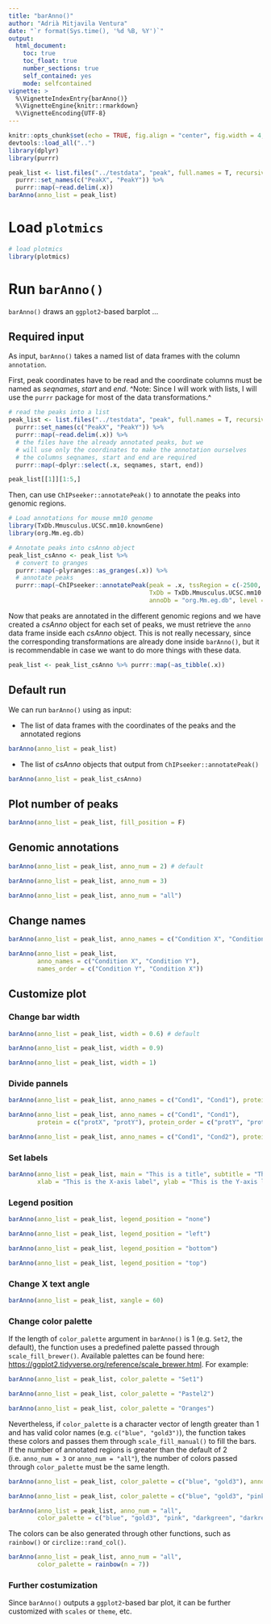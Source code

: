 ```yaml
---
title: "barAnno()"
author: "Adrià Mitjavila Ventura"
date: "`r format(Sys.time(), '%d %B, %Y')`"
output:
  html_document:
    toc: true
    toc_float: true
    number_sections: true
    self_contained: yes
    mode: selfcontained
vignette: >
  %\VignetteIndexEntry{barAnno()}
  %\VignetteEngine{knitr::rmarkdown}
  %\VignetteEncoding{UTF-8}
---
```


```r
knitr::opts_chunk$set(echo = TRUE, fig.align = "center", fig.width = 4, fig.height = 4)
devtools::load_all("..")
library(dplyr)
library(purrr)

peak_list <- list.files("../testdata", "peak", full.names = T, recursive = T) %>%
  purrr::set_names(c("PeakX", "PeakY")) %>%
  purrr::map(~read.delim(.x))
barAnno(anno_list = peak_list)
```

# Load `plotmics`

```r
# load plotmics
library(plotmics)
```

# Run `barAnno()` {.tabset}

`barAnno()` draws an `ggplot2`-based barplot ...

## Required input

As input, `barAnno()` takes a named list of data frames with the column `annotation`.

First, peak coordinates have to be read and the coordinate columns must be named as *seqnames*, *start* and *end*. ^Note: Since I will work with lists, I will use the `purrr` package for most of the data transformations.^

```r
# read the peaks into a list
peak_list <- list.files("../testdata", "peak", full.names = T, recursive = T) %>%
  purrr::set_names(c("PeakX", "PeakY")) %>%
  purrr::map(~read.delim(.x)) %>%
  # the files have the already annotated peaks, but we
  # will use only the coordinates to make the annotation ourselves
  # the columns seqnames, start and end are required
  purrr::map(~dplyr::select(.x, seqnames, start, end))

peak_list[[1]][1:5,]
```

Then, can use `ChIPseeker::annotatePeak()` to annotate the peaks into genomic regions.

```r
# Load annotations for mouse mm10 genome
library(TxDb.Mmusculus.UCSC.mm10.knownGene)
library(org.Mm.eg.db)

# Annotate peaks into csAnno object
peak_list_csAnno <- peak_list %>%
  # convert to granges
  purrr::map(~plyranges::as_granges(.x)) %>%
  # annotate peaks
  purrr::map(~ChIPseeker::annotatePeak(peak = .x, tssRegion = c(-2500, 2500), 
                                       TxDb = TxDb.Mmusculus.UCSC.mm10.knownGene,
                                       annoDb = "org.Mm.eg.db", level = "transcript"))
```

Now that peaks are annotated in the different genomic regions and we have created a *csAnno* object for each set of peaks, we must retrieve the `anno` data frame inside each *csAnno* object. This is not really necessary, since the corresponding transformations are already done inside `barAnno()`, but it is recommendable in case we want to do more things with these data.

```r
peak_list <- peak_list_csAnno %>% purrr::map(~as_tibble(.x))
```

## Default run

We can run `barAnno()` using as input:

* The list of data frames with the coordinates of the peaks and the annotated regions

```r
barAnno(anno_list = peak_list)
```

* The list of *csAnno* objects that output from `ChIPseeker::annotatePeak()`

```r
barAnno(anno_list = peak_list_csAnno)
```

## Plot number of peaks

```r
barAnno(anno_list = peak_list, fill_position = F)
```

## Genomic annotations

```r
barAnno(anno_list = peak_list, anno_num = 2) # default
```

```r
barAnno(anno_list = peak_list, anno_num = 3)
```

```r
barAnno(anno_list = peak_list, anno_num = "all")
```

## Change names

```r
barAnno(anno_list = peak_list, anno_names = c("Condition X", "Condition Y"))
```


```r
barAnno(anno_list = peak_list, 
        anno_names = c("Condition X", "Condition Y"), 
        names_order = c("Condition Y", "Condition X"))
```

## Customize plot

### Change bar width

```r
barAnno(anno_list = peak_list, width = 0.6) # default
```

```r
barAnno(anno_list = peak_list, width = 0.9)
```

```r
barAnno(anno_list = peak_list, width = 1)
```

### Divide pannels

```r
barAnno(anno_list = peak_list, anno_names = c("Cond1", "Cond1"), protein = c("protX", "protY"))
```

```r
barAnno(anno_list = peak_list, anno_names = c("Cond1", "Cond1"), 
        protein = c("protX", "protY"), protein_order = c("protY", "protX"))
```

```r
barAnno(anno_list = peak_list, anno_names = c("Cond1", "Cond2"), protein = c("protX", "protY"))
```

### Set labels

```r
barAnno(anno_list = peak_list, main = "This is a title", subtitle = "This is a subtitle",
        xlab = "This is the X-axis label", ylab = "This is the Y-axis label")
```

### Legend position

```r
barAnno(anno_list = peak_list, legend_position = "none")
```

```r
barAnno(anno_list = peak_list, legend_position = "left")
```

```r
barAnno(anno_list = peak_list, legend_position = "bottom")
```

```r
barAnno(anno_list = peak_list, legend_position = "top")
```

### Change X text angle

```r
barAnno(anno_list = peak_list, xangle = 60)
```

### Change color palette

If the length of `color_palette` argument in `barAnno()` is 1 (e.g. `Set2`, the default), the function uses a predefined palette passed through `scale_fill_brewer()`. Available palettes can be found here: <https://ggplot2.tidyverse.org/reference/scale_brewer.html>. For example:

```r
barAnno(anno_list = peak_list, color_palette = "Set1")
```

```r
barAnno(anno_list = peak_list, color_palette = "Pastel2")
```

```r
barAnno(anno_list = peak_list, color_palette = "Oranges")
```

Nevertheless, if `color_palette` is a character vector of length greater than 1 and has valid color names (e.g. `c("blue", "gold3")`), the function takes these colors and passes them through `scale_fill_manual()` to fill the bars. If the number of annotated regions is greater than the default of 2 (i.e. `anno_num = 3` or `anno_num = "all"`), the number of colors passed through `color_palette` must be the same length.

```r
barAnno(anno_list = peak_list, color_palette = c("blue", "gold3"), anno_num = 2)
```

```r
barAnno(anno_list = peak_list, color_palette = c("blue", "gold3", "pink"), anno_num = 3)
```

```r
barAnno(anno_list = peak_list, anno_num = "all", 
        color_palette = c("blue", "gold3", "pink", "darkgreen", "darkred", "orange", "purple"))
```

The colors can be also generated through other functions, such as `rainbow()` or `circlize::rand_col()`.

```r
barAnno(anno_list = peak_list, anno_num = "all", 
        color_palette = rainbow(n = 7))
```


### Further costumization

Since `barAnno()` outputs a `ggplot2`-based bar plot, it can be further customized with `scales` or `theme`, etc.
